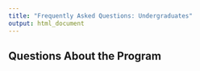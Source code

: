 ```yaml
---
title: "Frequently Asked Questions: Undergraduates"
output: html_document
---
```


## Questions About the Program
